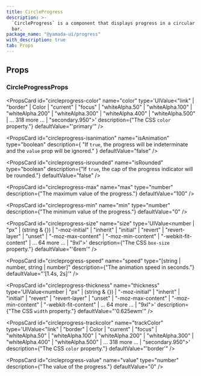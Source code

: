 ```yaml
---
title: CircleProgress
description: >-
  `CircleProgress` is a component that displays progress in a circular progress
  bar.
package_name: "@yamada-ui/progress"
with_description: true
tab: Props
---
```


## Props

### CircleProgressProps

<PropsCard
  id="circleprogress-color"
  name="color"
  type='UIValue<"link" | "border" | Color | "current" | "focus" | "whiteAlpha.50" | "whiteAlpha.100" | "whiteAlpha.200" | "whiteAlpha.300" | "whiteAlpha.400" | "whiteAlpha.500" | ... 318 more ... | "secondary.950">'
  description={"The CSS `color` property."}
  defaultValue="'primary'"
/>

<PropsCard
  id="circleprogress-isanimation"
  name="isAnimation"
  type="boolean"
  description={
    "If `true`, the progress will be indeterminate and the `value` prop will be ignored."
  }
  defaultValue="false"
/>

<PropsCard
  id="circleprogress-isrounded"
  name="isRounded"
  type="boolean"
  description={"If `true`, the cap of the progress indicator will be rounded."}
  defaultValue="false"
/>

<PropsCard
  id="circleprogress-max"
  name="max"
  type="number"
  description={"The maximum value of the progress."}
  defaultValue="100"
/>

<PropsCard
  id="circleprogress-min"
  name="min"
  type="number"
  description={"The minimum value of the progress."}
  defaultValue="0"
/>

<PropsCard
  id="circleprogress-size"
  name="size"
  type='UIValue<number | "px" | (string & {}) | "-moz-initial" | "inherit" | "initial" | "revert" | "revert-layer" | "unset" | "-moz-max-content" | "-moz-min-content" | "-webkit-fit-content" | ... 64 more ... | "9xl">'
  description={"The CSS `box-size` property."}
  defaultValue="'6rem'"
/>

<PropsCard
  id="circleprogress-speed"
  name="speed"
  type="[string | number, string | number]"
  description={"The animation speed in seconds."}
  defaultValue="'[1.4s, 2s]'"
/>

<PropsCard
  id="circleprogress-thickness"
  name="thickness"
  type='UIValue<number | "px" | (string & {}) | "-moz-initial" | "inherit" | "initial" | "revert" | "revert-layer" | "unset" | "-moz-max-content" | "-moz-min-content" | "-webkit-fit-content" | ... 64 more ... | "9xl">'
  description={"The CSS `width` property."}
  defaultValue="'0.625ewm'"
/>

<PropsCard
  id="circleprogress-trackcolor"
  name="trackColor"
  type='UIValue<"link" | "border" | Color | "current" | "focus" | "whiteAlpha.50" | "whiteAlpha.100" | "whiteAlpha.200" | "whiteAlpha.300" | "whiteAlpha.400" | "whiteAlpha.500" | ... 318 more ... | "secondary.950">'
  description={"The CSS `color` property."}
  defaultValue="'border'"
/>

<PropsCard
  id="circleprogress-value"
  name="value"
  type="number"
  description={"The value of the progress."}
  defaultValue="0"
/>
